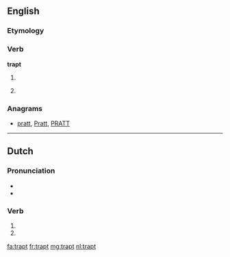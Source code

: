 ==English==

===Etymology===
{{suffix|trap|t}}

===Verb===
'''trapt'''

# {{context|archaic|lang=en}} {{en-past of|trap}}
# {{context|archaic|lang=en}} {{alternative form of|trapped}}

===Anagrams===
* [[pratt#English|pratt]], [[Pratt#English|Pratt]], [[PRATT#English|PRATT]]

----

==Dutch==

===Pronunciation===
* {{audio|Nl-trapt.ogg|Audio}}
* {{rhymes|ɑpt|lang=nl}}

===Verb===
{{nl-verb-form}}

# {{nl-verb form of|p=23|n=sg|t=pres|m=ind|trappen}}
# {{nl-verb form of|n=pl|m=imp|trappen}}

[[fa:trapt]]
[[fr:trapt]]
[[mg:trapt]]
[[nl:trapt]]